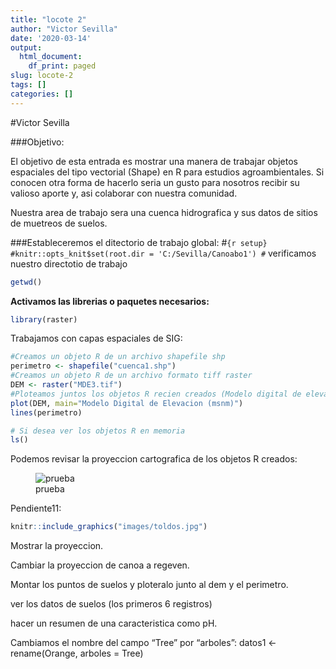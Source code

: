 ```yaml
---
title: "locote 2"
author: "Victor Sevilla"
date: '2020-03-14'
output:
  html_document:
    df_print: paged
slug: locote-2
tags: []
categories: []
---
```


#Victor Sevilla

###Objetivo:

El objetivo de esta entrada es mostrar una manera de trabajar objetos espaciales del tipo vectorial (Shape) en R para estudios agroambientales. Si conocen otra forma de hacerlo seria un gusto para nosotros recibir su valioso aporte y, asi colaborar con nuestra comunidad.

Nuestra area de trabajo sera una cuenca hidrografica y sus datos de sitios de muetreos de suelos.


###Estableceremos el ditectorio de trabajo global:
#```{r setup}
#knitr::opts_knit$set(root.dir = 'C:/Sevilla/Canoabo1')
#```
verificamos nuestro directotio de trabajo
```r
getwd()
```

**Activamos las librerias o paquetes necesarios:**
```r
library(raster)
```
Trabajamos con capas espaciales de SIG:
```r
#Creamos un objeto R de un archivo shapefile shp
perimetro <- shapefile("cuenca1.shp")
#Creamos un objeto R de un archivo formato tiff raster
DEM <- raster("MDE3.tif")
#Ploteamos juntos los objetos R recien creados (Modelo digital de elevacion y el perimetro)
plot(DEM, main="Modelo Digital de Elevacion (msnm)")
lines(perimetro)

# Si desea ver los objetos R en memoria
ls()
```

Podemos revisar la proyeccion cartografica de los objetos R creados:

![prueba](images/toldo.jpg)

Pendiente11:

```r
knitr::include_graphics("images/toldos.jpg")
```

Mostrar la proyeccion.

Cambiar la proyeccion de canoa a regeven.

Montar los puntos de suelos y ploteralo junto al dem y el perimetro.

ver los datos de suelos (los primeros 6 registros)

hacer un resumen de una caracteristica como pH.

Cambiamos el nombre del campo "Tree" por "arboles":
datos1 <- rename(Orange, arboles = Tree)